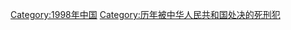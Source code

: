 {{Catmore|1998年被中华人民共和国处决的死刑犯列表}}

[[Category:1998年中国|Category:1998年中国]]
[[Category:历年被中华人民共和国处决的死刑犯|Category:历年被中华人民共和国处决的死刑犯]]